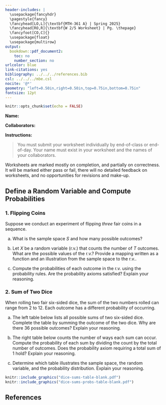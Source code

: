 ---
header-includes: |
  \usepackage{fancyhdr}
  \pagestyle{fancy}
  \fancyhead[LO,L]{\textbf{MTH-361 A} | Spring 2025}
  \fancyhead[RO,R]{\textbf{W 2/5 Worksheet} | Pg. \thepage}
  \fancyfoot[CO,C]{}
  \usepackage{float}
  \usepackage{multirow}
output:
  bookdown::pdf_document2:
    toc: no
    number_section: no
urlcolor: blue
link-citations: yes
bibliography: ../../../references.bib
csl: ../../../mbe.csl
nocite: '@*'
geometry: "left=0.50in,right=0.50in,top=0.75in,bottom=0.75in"
fontsize: 12pt
---

```{r setup, include=FALSE}
knitr::opts_chunk$set(echo = FALSE)
```

**Name:**

**Collaborators:**

\noindent\rule{\textwidth}{1pt}
**Instructions:** 

> You must submit your worksheet individually by end-of-class or end-of-day. Your name must exist in your worksheet and the names of your collaborators.

Worksheets are marked mostly on completion, and partially on correctness. It will be marked either pass or fail, there will no detailed feedback on worksheets, and no opportunities for revisions and make-up.
\noindent\rule{\textwidth}{1pt}

## Define a Random Variable and Compute Probabilities

### 1. Flipping Coins

Suppose we conduct an experiment of flipping *three* fair coins in a sequence.

a. What is the sample space $S$ and how many possible outcomes?
\vfill

b. Let $X$ be a random variable (r.v.) that counts the number of $T$ outcomes. What are the possible values of the r.v.? Provide a mapping written as a function and an illustration from the sample space to the r.v..
\vfill

c. Compute the probabilities of each outcome in the r.v. using the probability rules. Are the probability axioms satisfied? Explain your reasoning.
\vfill
    
\newpage

### 2. Sum of Two Dice

When rolling two fair six-sided dice, the sum of the two numbers rolled can range from 2 to 12. Each outcome has a different probability of occurring.

a. The left table below lists all possible sums of two six-sided dice. Complete the table by summing the outcome of the two dice. Why are there $36$ possible outcomes? Explain your reasoning.
\vfill

b. The right table below counts the number of ways each sum can occur. Compute the probability of each sum by dividing the count by the total number of outcomes. Does the probability axiom requiring a total sum of 1 hold? Explain your reasoning.
\vfill

c. Determine which table illustrates the sample space, the random variable, and the probability distribution. Explain your reasoning.

```{r dice-sums, echo=FALSE, fig.cap="", out.width="250px",out.height="250px",fig.show='hold',fig.align='center'}
knitr::include_graphics("dice-sums-table-blank.pdf")
knitr::include_graphics("dice-sums-probs-table-blank.pdf")
```

## **References**

::: {#refs}
:::
